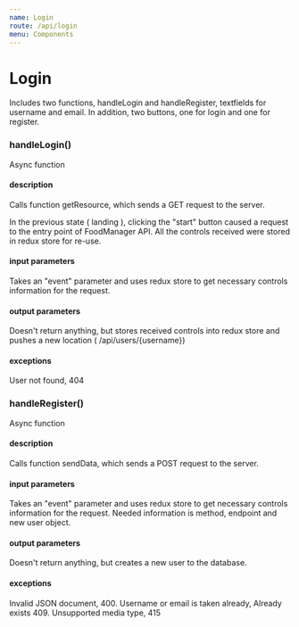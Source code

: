 ```yaml
---
name: Login
route: /api/login
menu: Components
---
```




# Login

Includes two functions, handleLogin and handleRegister, textfields for username and email. 
In addition, two buttons, one for login and one for register.


### handleLogin()

Async function

#### description
Calls function getResource, which sends a GET request to the server.

In the previous state ( landing ), clicking the "start" button caused a request to the entry point of FoodManager API.
All the controls received were stored in redux store for re-use.

#### input parameters

Takes an "event" parameter and uses redux store to get necessary controls information for the request.

#### output parameters

Doesn't return anything, but stores received controls into redux store and pushes a new location ( /api/users/{username})

#### exceptions

User not found, 404


### handleRegister()

Async function

#### description

Calls function sendData, which sends a POST request to the server.

#### input parameters

Takes an "event" parameter and uses redux store to get necessary controls information for the request.
Needed information is method, endpoint and new user object.

#### output parameters

Doesn't return anything, but creates a new user to the database.

#### exceptions

Invalid JSON document, 400. Username or email is taken already, Already exists 409. Unsupported media type, 415

